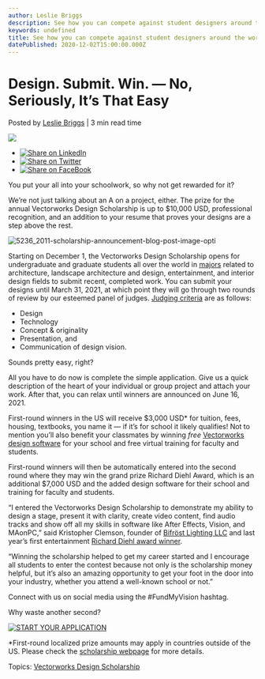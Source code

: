 ```yaml
---
author: Leslie Briggs
description: See how you can compete against student designers around the world to win up to $10,000 USD for academic expenses.
keywords: undefined
title: See how you can compete against student designers around the world to win up to $10,000 USD for academic expenses. 
datePublished: 2020-12-02T15:00:00.000Z
---
```

  

# Design. Submit. Win. — No, Seriously, It’s That Easy

 Posted by [Leslie Briggs](https://blog.vectorworks.net/author/leslie-briggs) | 3 min read time 

![](https://blog.vectorworks.net/hubfs/5236_2011-scholarship-announcement-blog-post-image-opti.jpg) 

* [![Share on LinkedIn](https://2659751.fs1.hubspotusercontent-na1.net/hubfs/2659751/michaelDemo/share-LI.png)](http://www.linkedin.com/shareArticle?mini=true&url=https%3A%2F%2Fblog.vectorworks.net%2Fdesign-submit-win-no-seriously-its-that-easy)
* [![Share on Twitter](https://2659751.fs1.hubspotusercontent-na1.net/hubfs/2659751/michaelDemo/share-TW.png)](https://www.twitter.com/share?text=Design.%20Submit.%20Win.%20—%20No,%20Seriously,%20It’s%20That%20Easy&url=https%3A%2F%2Fblog.vectorworks.net%2Fdesign-submit-win-no-seriously-its-that-easy&via=PMGTweets)
* [![Share on FaceBook](https://2659751.fs1.hubspotusercontent-na1.net/hubfs/2659751/michaelDemo/share-FB.png)](https://www.facebook.com/sharer/sharer.php?u=https%3A%2F%2Fblog.vectorworks.net%2Fdesign-submit-win-no-seriously-its-that-easy)

You put your all into your schoolwork, so why not get rewarded for it?

We’re not just talking about an A on a project, either. The prize for the annual Vectorworks Design Scholarship is up to $10,000 USD, professional recognition, and an addition to your resume that proves your designs are a step above the rest.

![5236_2011-scholarship-announcement-blog-post-image-opti](https://blog.vectorworks.net/hs-fs/hubfs/5236_2011-scholarship-announcement-blog-post-image-opti.jpg?width=731&name=5236_2011-scholarship-announcement-blog-post-image-opti.jpg)

Starting on December 1, the Vectorworks Design Scholarship opens for undergraduate and graduate students all over the world in [majors](https://www.vectorworks.net/scholarship/resources?utm%5Fcampaign=blog&utm%5Fmedium=planetvectorworks&utm%5Fsource=intext&utm%5Fcontent=120120scholarship) related to architecture, landscape architecture and design, entertainment, and interior design fields to submit recent, completed work. You can submit your designs until March 31, 2021, at which point they will go through two rounds of review by our esteemed panel of judges. [Judging criteria](https://www.vectorworks.net/ebooks/scholarship-rubric-eng-us?utm%5Fcampaign=blog&utm%5Fmedium=planetvectorworks&utm%5Fsource=intext&utm%5Fcontent=120120scholarship) are as follows:

* Design
* Technology
* Concept & originality
* Presentation, and
* Communication of design vision.

Sounds pretty easy, right?

All you have to do now is complete the simple application. Give us a quick description of the heart of your individual or group project and attach your work. After that, you can relax until winners are announced on June 16, 2021.

First-round winners in the US will receive $3,000 USD\* for tuition, fees, housing, textbooks, you name it — if it’s for school it likely qualifies! Not to mention you’ll also benefit your classmates by winning _free_ [Vectorworks design software](https://www.vectorworks.net/designer?utm%5Fcampaign=blog&utm%5Fmedium=planetvectorworks&utm%5Fsource=intext&utm%5Fcontent=120120scholarship) for your school and free virtual training for faculty and students.

First-round winners will then be automatically entered into the second round where they may win the grand prize Richard Diehl Award, which is an additional $7,000 USD and the added design software for their school and training for faculty and students.

“I entered the Vectorworks Design Scholarship to demonstrate my ability to design a stage, present it with clarity, create video content, find audio tracks and show off all my skills in software like After Effects, Vision, and MAonPC,” said Kristopher Clemson, founder of [Bifröst Lighting LLC](http://www.bifrostlighting.com/) and last year’s first entertainment [Richard Diehl award winner](https://www.vectorworks.net/scholarship/past-winners?utm%5Fcampaign=blog&utm%5Fmedium=planetvectorworks&utm%5Fsource=intext&utm%5Fcontent=120120scholarship).

“Winning the scholarship helped to get my career started and I encourage all students to enter the contest because not only is the scholarship money helpful, but it’s also an amazing opportunity to get your foot in the door into your industry, whether you attend a well-known school or not.”

Connect with us on social media using the #FundMyVision hashtag.

Why waste another second?

[![START YOUR APPLICATION](https://no-cache.hubspot.com/cta/default/3018241/0a71ff29-efb5-4c47-b62a-e191eb4a06a2.png)](https://cta-redirect.hubspot.com/cta/redirect/3018241/0a71ff29-efb5-4c47-b62a-e191eb4a06a2) 

\*First-round localized prize amounts may apply in countries outside of the US. Please check the [scholarship webpage](https://www.vectorworks.net/scholarship?utm%5Fcampaign=blog&utm%5Fmedium=planetvectorworks&utm%5Fsource=intext&utm%5Fcontent=120120scholarship) for more details.

 Topics: [Vectorworks Design Scholarship](https://blog.vectorworks.net/topic/vectorworks-design-scholarship) 

  